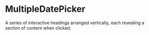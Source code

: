 # MultipleDatePicker
A series of interactive headings arranged vertically, each revealing a section of content when clicked.




